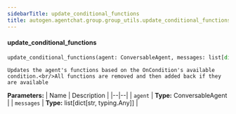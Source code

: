 ```yaml
---
sidebarTitle: update_conditional_functions
title: autogen.agentchat.group.group_utils.update_conditional_functions
---
```


<code class="doc-symbol doc-symbol-heading doc-symbol-function"></code>
#### update_conditional_functions

```python
update_conditional_functions(agent: ConversableAgent, messages: list[dict[str, Any]]) -> 
```

    Updates the agent's functions based on the OnCondition's available condition.<br/>All functions are removed and then added back if they are available

<b>Parameters:</b>
| Name | Description |
|--|--|
| `agent` | **Type:** ConversableAgent |
| `messages` | **Type:** list[dict[str, typing.Any]] |

<br />